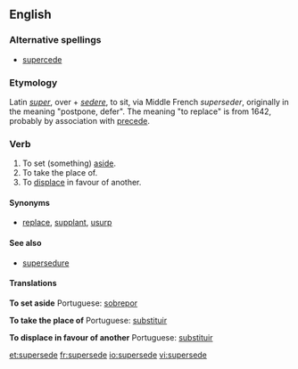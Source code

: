 ==English==

===Alternative spellings===
*[[supercede]]

===Etymology===
Latin ''[[super]]'', over + ''[[sedere]]'', to sit, via Middle French ''superseder'', originally in the meaning "postpone, defer". The meaning "to replace" is from 1642, probably by association with [[precede]].

===Verb===
{{en-verb|supersed|ing}} {{transitive}}

# To set (something) [[aside]].
# To take the place of.
# To [[displace]] in favour of another.

====Synonyms====
*[[replace]], [[supplant]], [[usurp]]

====See also====
*[[supersedure]]

====Translations====
'''To set aside'''
{{top}}
{{mid}}
Portuguese: [[sobrepor]]
{{bottom}}

'''To take the place of'''
{{top}}
{{mid}}
Portuguese: [[substituir]]
{{bottom}}

'''To displace in favour of another'''
{{top}}
{{mid}}
Portuguese: [[substituir]]
{{bottom}}

[[et:supersede]]
[[fr:supersede]]
[[io:supersede]]
[[vi:supersede]]